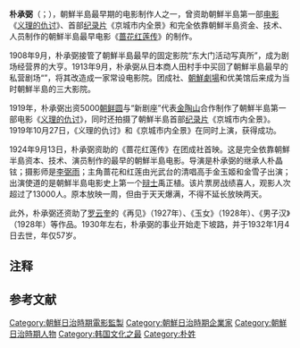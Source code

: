{{Infobox Biography
| subject_name   = 朴承弼
| image_name     = 朴承弼.PNG
| image_size     = 150px
| image_caption  = 韩国早期电影制作人朴承弼
| date_of_birth  = 1875年
| place_of_birth = 生地不詳
| date_of_death  = 1932年
| place_of_death = 卒地不詳
| occupation     = 朝鮮半島电影制作人
}}

'''朴承弼'''（{{lang-ko|박승필}}；{{bd|1875年||1932年}}），朝鮮半島最早期的电影制作人之一，曾资助朝鮮半島第一部[[电影|电影]]《[[义理的仇讨|义理的仇讨]]》、首部[[纪录片|纪录片]]《京城市内全景》和完全依靠朝鮮半島资金、技术、人员制作的朝鮮半島最早电影《[[蔷花红莲传_(1924年电影)|蔷花红莲传]]》的制作{{r|百年|电影史}}。

1908年9月，朴承弼接管了朝鮮半島最早的固定影院“东大门活动写真所”，成为剧场经营界的大亨{{r|电影史|百年|page1=26-27|page2=69}}。1913年9月，朴承弼从日本商人田村手中买回了朝鮮半島最早的私营剧场“{{link-ko|团成社|단성사}}”，将其改造成一家常设电影院{{r|电影史|百年|page1=27-29|page2=15-18}}。团成社、[[朝鮮劇場|朝鮮劇場]]和优美馆后来成为当时朝鮮半島的三大影院{{r|电影史|百年|page1=29-30|page2=21-24}}。

1919年，朴承弼出资5000[[朝鲜银行券|朝鲜圆]]与“新剧座”代表[[金陶山|金陶山]]合作制作了朝鮮半島第一部电影《[[义理的仇讨|义理的仇讨]]》，同时还拍摄了朝鮮半島首部[[纪录片|纪录片]]《京城市内全景》。1919年10月27日，《义理的仇讨》和《京城市内全景》在{{link-ko|团成社|단성사}}同时上演，获得成功。{{r|百年|电影史|page1=30-32|page2=30-31}}

1924年9月13日，朴承弼资助的《蔷花红莲传》在团成社首映。这是完全依靠朝鮮半島资本、技术、演员制作的最早的朝鮮半島电影。导演是朴承弼的继承人朴晶铉；摄影师是[[李弼雨|李弼雨]]；主角蔷花和红莲由光武台的清唱高手金玉姬和金雪子出演；出演使道的是朝鮮半島电影史上第一个[[電影辯士|辩士]]{{efn|辩士是默片的电影叙述者。辩士在朝鮮半島电影史中占有重要的地位，有人气的辩士是凌驾于导演和演员之上的明星。{{r|电影史|page=68}}}}禹正植。该片票房战绩喜人，观影人次超过了13000人。{{link-ko|团成社|단성사}}原本放映一周，但由于天天爆满，不得不延长放映两天。{{r|百年|电影史|page1=66-69|page2=37-38}}

此外，朴承弼还资助了[[罗云奎|罗云奎]]的《再见》（1927年）、《玉女》（1928年）、《男子汉》（1928年）等作品。1930年左右，朴承弼的事业开始走下坡路，并于1932年1月4日去世，年仅57岁。{{r|百年|page=70}}

==注释==
{{notelist|iger=}}

==参考文献==
{{Portal box|朝鮮半島|电影}}
{{Reflist|refs=
<ref name="电影史">{{cite book |author=韩国电影振兴委员会编著（韩） |coauthors=周健蔚，徐鸢译 |title=《韩国电影史：从开化期到开花期》|year=2010年6月 |publisher=上海译文出版社 |location=上海|ISBN=978-7-5327-5083-2}}</ref>
<ref name="百年">{{cite book |author=金钟元（韩），郑重宪（韩）|coauthors=田英淑译 |title=《韩国电影100年》|year=2013年3月 |publisher=中国电影出版社  |location=北京 |ISBN=978-7-106-03619-5}}</ref>
}}

[[Category:朝鮮日治時期電影監製|Category:朝鮮日治時期電影監製]]
[[Category:朝鮮日治時期企業家|Category:朝鮮日治時期企業家]]
[[Category:朝鮮日治時期人物|Category:朝鮮日治時期人物]]
[[Category:韩国文化之最|Category:韩国文化之最]]
[[Category:朴姓|Category:朴姓]]